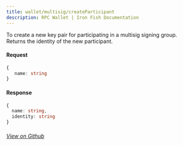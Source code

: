```yaml
---
title: wallet/multisig/createParticipant
description: RPC Wallet | Iron Fish Documentation
---
```


To create a new key pair for participating in a multisig signing group. Returns the identity of the new participant.

#### Request

```ts
{
   name: string
}
```

#### Response

```ts
{
  name: string,
  identity: string
}
```

###### [View on Github](https://github.com/iron-fish/ironfish/blob/master/ironfish/src/rpc/routes/wallet/multisig/createParticipant.ts)
